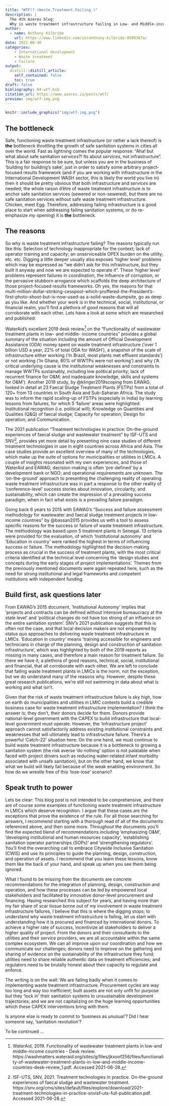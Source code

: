 ```yaml
---
title: "WTF!? (Waste.Treatment.Failing.)"
description: |
  The 4th Azores blog: 
  Why is waste treatment infrastructure failing in Low- and Middle-income Countries (LMICs)? 
author:
  - name: Anthony Kilbride
    url: https://www.linkedin.com/in/anthony-kilbride-9589367a/
date: 2021-06-30
categories:
    - International development
    - Waste treatment
    - Failure
output:
  distill::distill_article:
    self_contained: false
    toc: true
draft: false
bibliography: 04-wtf.bib
citation_url: https://www.azores.io/posts/wtf/
preview: img/wtf-img.png
---
```


<script async defer data-domain="azores.io" src="https://plausible.io/js/plausible.js"></script>

```r

knitr::include_graphics("img/wtf-img.png")

```

## The bottleneck

Safe, functioning waste treatment infrastructure (or rather a lack thereof) is **the** bottleneck throttling the growth of safe sanitation systems in cities all over the world. Fast as lightning comes the popular response: "Aha! but what about safe sanitation *services*?! Its about *services*, not infrastructure". This is a fair response to be sure, but unless you are in the business of 'building for building's sake', just in order to satisfy some arbitrary project-focused results framework (and if you are working with infrastructure in the International Development WASH sector, this is likely the world you live in) then it should be pretty obvious that both infrastructure and *services* are needed; the whole raison d'être of waste treatment infrastructure is to anchor safe sanitation services (sewered or non-sewered), but there are no safe sanitation services without safe waste treatment infrastructure. Chicken, meet Egg. Therefore, addressing failing infrastructure is a good place to start when addressing failing sanitation systems, or (to re-emphasize my opening) it is **the** bottleneck. 

## The reasons 

So why is waste treatment infrastructure failing? The reasons typically run like this: Selection of technology inappropriate for the context; lack of operator training and capacity; an unserviceable OPEX burden on the utility; etc. etc. Digging a little deeper usually also exposes 'higher level' problems which may be expressed as "we didn't ask for this infrastructure, but they built it anyway and now we are expected to operate it". These 'higher level' problems represent failures in coordination, the influence of corruption, or the pervasive stubborn arrogance which scaffolds the deep architecture of those project-focused results frameworks. Oh yes, the reasons for that multi-million-dollar-stinking-cesspool-which-proffered-the-President's-first-photo-shoot-but-is-now-used-as a-solid-waste-dumpsite, go as deep as you like. And whether your work is in the technical, social, institutional, or financial realm, you'll find a plethora of good reasons that will all corroborate with each other. Lets have a look at some which are researched and published: 

WaterAid's excellent 2019 desk review^[WaterAid, 2019. Functionality of wastewater treatment plants in low-and middle-income countries - Desk review. https://washmatters.wateraid.org/sites/g/files/jkxoof256/files/functionality-of-wastewater-treatment-plants-in-low--and-middle-income-countries-desk-review_1.pdf. Accessed 2021-06-28.] on the "Functionality of wastewater treatment plants in low- and middle- income countries" provides a global summary of the situation including the amount of Official Development Assistance (ODA) money spent on waste treatment infrastructure ('over 1 billion USD a year, 22% of total ODA for WASH'), a snapshot of the scale of infrastructure either working ('In Brazil, most plants met effluent standards') or not working ('In Ghana, 80% of WWTPs were not working') and why ('A critical underlying cause is the institutional weaknesses and constraints to manage WWTPs sustainably, including low political priority; lack of recurrent finance for O&M; and inadequate knowledge, skills and systems for O&M'). Another 2019 study, by @klinger2019scoping from EAWAG, looked in detail at 23 Faecal Sludge Treatment Plants (FSTPs) from a total of 120+ from 13 countries in South Asia and Sub-Saharan Africa. The study was to inform the rapid scaling-up of FSTPs (especially in India) by learning lessons from failures, for which 5 'failure' areas were highlighted: Institutional recognition (i.e. political will); Knowledge on Quantities and Qualities (Q&Q) of faecal sludge; Capacity for operation; Design for operation; and Communication. 

The 2021 publication "Treatment technologies in practice: On-the-ground experiences of faecal sludge and wastewater treatment" by ISF-UTS and SNV^[ISF-UTS, SNV, 2021. Treatment technologies in practice. On-the-ground experiences of faecal sludge and wastewater treatment. https://snv.org/cms/sites/default/files/explore/download/2021-treatment-technologies-in-practice-snvisf-uts-full-publication.pdf. Accessed 2021-06-28.], provides yet more detail by presenting nine case studies of different treatment technologies in use in eight countries across Africa and Asia. The case studies provide an excellent overview of many of the technologies, which make up the suite of options for municipalities or utilities in LMICs. A couple of insights resonated with my own experiences, and those of WaterAid and EAWAG; decision-making is often 'pre-defined' by a development bank or NGO; and operational requirements are unknown. The 'on-the-ground' approach to presenting the challenging reality of operating waste treatment infrastructure was in part a response to the other reality of 'conference-level' success stories about innovation, circularity, and sustainability, which can create the impression of a prevailing success paradigm, when in fact what exists is a prevailing failure paradigm. 

Going back 6 years to 2015 with EAWAG's "Success and failure assessment methodology for wastewater and faecal sludge treatment projects in low-income countries" by @bassan2015 provides us with a tool to assess specific reasons for the success or failure of waste treatment infrastructure. The methodology was based upon 5 treatment plants in Senegal. 13 criteria were provided for the evaluation, of which 'Institutional autonomy' and 'Education in country' were ranked the highest in terms of influencing success or failure. The methodology highlighted the decision-making process as crucial in the success of treatment plants, with the most critical criteria identified at the technical level concerning the 'design studies and concepts during the early stages of project implementations'. Themes from the previously mentioned documents were again repeated here, such as the need for strong institutional and legal frameworks and competent institutions with independent funding. 

## Build first, ask questions later

From EAWAG's 2015 document, 'Institutional Autonomy' implies that 'projects and contracts can be defined without intensive bureaucracy at the state level' and 'political changes do not have too strong of an influence on the entire sanitation system'. SNV's 2021 publication suggests that this is often not the case, and that local decision makers are not empowered by status quo approaches to delivering waste treatment infrastructure in LMICs. 'Education in country' means 'training accessible for engineers and technicians in charge of the planning, design and construction of sanitation infrastructure', which was highlighted by both of the 2019 reports as missing in many cases, and therefore a main reason for treatment failure. So there we have it; a plethora of good reasons, technical, social, institutional and financial, that all corroborate with each other. We are left to conclude that failing waste treatment plants in LMICs is the norm, not the exception, but we do understand many of the reasons why. However, despite these great research publications, we're still not swimming in data about what is working and what isn't. 

Given that the risk of waste treatment infrastructure failure is sky high, how on earth do municipalities and utilities in LMIC contexts build a credible business case for waste treatment infrastructure implementation? I think the answer is; they don't, their donors decide for them. Donors provide national-level government with the CAPEX to build infrastructure that local-level government must operate. However, the 'infrastructure project' approach cannot satisfactorily address existing institutional constraints and weaknesses that will ultimately lead to infrastructure failure. There's a powerful 'Catch-22' situation here: On the one hand, we must continue to build waste treatment infrastructure because it is a bottleneck to growing a sanitation system (the risk averse 'do nothing' option is not palatable when faced with project drivers such as reducing water-related infant morbidity associated with unsafe sanitation), but on the other hand, we know that what we build will likely fail because of the weak enabling environment. So how do we wrestle free of this 'lose-lose' scenario? 

## Speak truth to power 

Lets be clear: This blog post is not intended to be comprehensive, and there are of course some examples of functioning waste treatment infrastructure in LMICs which deserve recognition. I argue that these cases are the exceptions that prove the existence of the rule. For all those searching for answers, I recommend starting with a thorough read of all of the documents referenced above, and then some more. Throughout the documents you'll find the expected blend of recommendations including 'emphasizing O&M', 'developing institutional and human resources capacity', 'establishing sanitation operator partnerships (SOPs)' and 'strengthening regulators'. You'll find the overarching call to embrace Citywide Inclusive Sanitation (CWIS) and use its principles to guide the planning, design, construction, and operation of assets. I recommend that you learn these lessons, know them like the back of your hand, and speak up when you see them being ignored. 

What I found to be missing from the documents are concrete recommendations for the integration of planning, design, construction and operation, and how these processes can be led by empowered local stakeholders and facilitated by innovative donor-level procurement and financing. Having researched this subject for years, and having more than my fair share of scar tissue borne out of my involvement in waste treatment infrastructure failures, I believe that this is where the digging stops; to understand why waste treatment infrastructure is failing, let us start with understanding how it is procured and financed by international donors. To achieve a higher rate of success, incentivize all stakeholders to deliver a higher quality of project. From the donors and their consultants to the utilities and their service providers, we are all accountable within the same complex ecosystem. We can all improve upon our coordination and how we communicate our challenges; donors need to improve on the gathering and sharing of evidence on the sustainability of the infrastructure they fund; utilities need to share reliable authentic data on treatment efficiencies; and regulators need to be brutally honest about their capacity to regulate and enforce. 

The writing is on the wall: We are failing badly when it comes to implementing waste treatment infrastructure. Procurement cycles are way too long and way too inefficient; built assets are not only unfit for purpose but they 'lock in' their sanitation systems to unsustainable development trajectories; and we are not capitalizing on the huge learning opportunities which these CAPEX interventions bring with them. 

Is anyone else is ready to commit to 'business as unusual'? Did I hear someone say, 'sanitation revolution'? 

To be continued ... 
